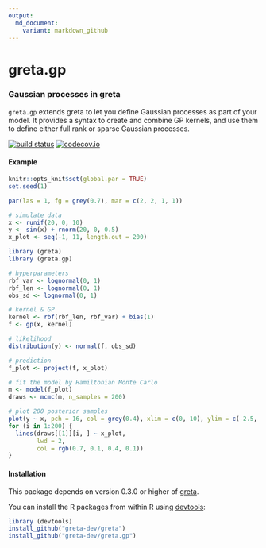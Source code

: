```yaml
---
output:
  md_document:
    variant: markdown_github
---
```


# greta.gp

### Gaussian processes in greta

`greta.gp` extends greta to let you define Gaussian processes as part of your model. It provides a syntax to create and combine GP kernels, and use them to define either full rank or sparse Gaussian processes.

[![build status](https://travis-ci.org/greta-dev/greta.gp.svg?branch=master)](https://travis-ci.org/greta-dev/greta.gp)
[![codecov.io](https://codecov.io/github/greta-dev/greta.gp/coverage.svg?branch=master)](https://codecov.io/github/greta-dev/greta.gp?branch=master)

#### Example
```r
knitr::opts_knit$set(global.par = TRUE)
set.seed(1)
```

```r
par(las = 1, fg = grey(0.7), mar = c(2, 2, 1, 1))
```

```r
# simulate data
x <- runif(20, 0, 10)
y <- sin(x) + rnorm(20, 0, 0.5)
x_plot <- seq(-1, 11, length.out = 200)
```

```r
library (greta)
library (greta.gp)

# hyperparameters
rbf_var <- lognormal(0, 1)
rbf_len <- lognormal(0, 1)
obs_sd <- lognormal(0, 1)

# kernel & GP
kernel <- rbf(rbf_len, rbf_var) + bias(1)
f <- gp(x, kernel)

# likelihood
distribution(y) <- normal(f, obs_sd)

# prediction
f_plot <- project(f, x_plot)
```

```r
# fit the model by Hamiltonian Monte Carlo
m <- model(f_plot)
draws <- mcmc(m, n_samples = 200)
```

```r
# plot 200 posterior samples
plot(y ~ x, pch = 16, col = grey(0.4), xlim = c(0, 10), ylim = c(-2.5, 2.5))
for (i in 1:200) {
  lines(draws[[1]][i, ] ~ x_plot,
        lwd = 2,
        col = rgb(0.7, 0.1, 0.4, 0.1))  
}
```

#### Installation

This package depends on version 0.3.0 or higher of [greta](https://github.com/greta-dev/greta).

You can install the R packages from within R using [devtools](https://CRAN.R-project.org/package=devtools):

```r
library (devtools)
install_github("greta-dev/greta")
install_github("greta-dev/greta.gp")
```

